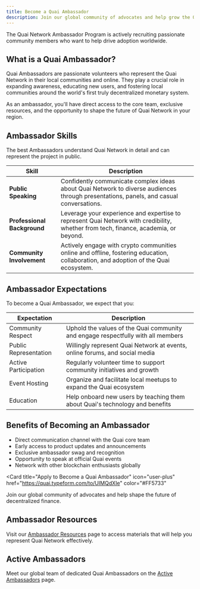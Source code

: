 ```yaml
---
title: Become a Quai Ambassador
description: Join our global community of advocates and help grow the Quai Network ecosystem.
---
```


<Note>
  The Quai Network Ambassador Program is actively recruiting passionate community members who want to help drive adoption worldwide.
</Note>

## What is a Quai Ambassador?

Quai Ambassadors are passionate volunteers who represent the Quai Network in their local communities and online. They play a crucial role in expanding awareness, educating new users, and fostering local communities around the world's first truly decentralized monetary system.

As an ambassador, you'll have direct access to the core team, exclusive resources, and the opportunity to shape the future of Quai Network in your region.

## Ambassador Skills

The best Ambassadors understand Quai Network in detail and can represent the project in public.

| Skill | Description |
|-------|-------------|
| **Public Speaking** | Confidently communicate complex ideas about Quai Network to diverse audiences through presentations, panels, and casual conversations. |
| **Professional Background** | Leverage your experience and expertise to represent Quai Network with credibility, whether from tech, finance, academia, or beyond. |
| **Community Involvement** | Actively engage with crypto communities online and offline, fostering education, collaboration, and adoption of the Quai ecosystem.|

## Ambassador Expectations

To become a Quai Ambassador, we expect that you:

| Expectation | Description |
|-------------|-------------|
| Community Respect | Uphold the values of the Quai community and engage respectfully with all members |
| Public Representation | Willingly represent Quai Network at events, online forums, and social media |
| Active Participation | Regularly volunteer time to support community initiatives and growth |
| Event Hosting | Organize and facilitate local meetups to expand the Quai ecosystem |
| Education | Help onboard new users by teaching them about Quai's technology and benefits |

## Benefits of Becoming an Ambassador

- Direct communication channel with the Quai core team
- Early access to product updates and announcements
- Exclusive ambassador swag and recognition
- Opportunity to speak at official Quai events
- Network with other blockchain enthusiasts globally

<Card
  title="Apply to Become a Quai Ambassador"
  icon="user-plus"
  href="https://quai.typeform.com/to/UIMQdXIe"
  color="#FF5733"
>
  Join our global community of advocates and help shape the future of decentralized finance.
</Card>

## Ambassador Resources

Visit our [Ambassador Resources](/get-involved/ambassador-resources) page to access materials that will help you represent Quai Network effectively.

## Active Ambassadors

Meet our global team of dedicated Quai Ambassadors on the [Active Ambassadors](/get-involved/active-ambassadors) page.